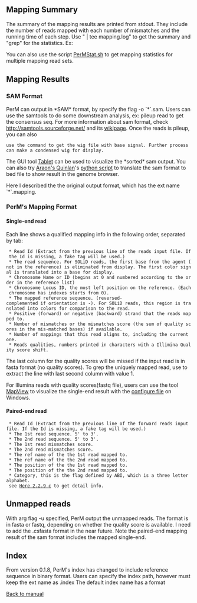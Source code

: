 ==Mapping Summary==
The summary of the mapping results are printed from stdout. They include the number of reads mapped with each number of mismatches and the running time of each step. 
Use " | tee mapping.log" to get the summary and "grep" for the statistics. 
Ex:
{{{ cat stats.txt | tr '\r' '\n' | grep 'Sub' }}}

{{{ cat stats.txt | tr '\r' '\n' | grep 'Read#' }}}

You can also use the script 
[http://perm.googlecode.com/files/PerMStat.sh PerMStat.sh] to get mapping statistics for multiple mapping read sets.

==Mapping Results==
=== SAM Format ===
PerM can output in *SAM* format, by specify the flag -o `*`.sam.
Users can use the samtools to do some downstream analysis, ex: pileup read to get the consensus seq. For more information about sam format, check http://samtools.sourceforge.net/ and its [http://sourceforge.net/apps/mediawiki/samtools/index.php?title=SAM_protocol#C_APIs_.28SAMtools-C.29 wikipage]. 
Once the reads is pileup, you can also 

{{{samtools pileup -S -f <reference fasta> <sam file> | awk '{print $1, $2-1, $2, $4}' > mywiggle.bed }}}

 use the command to get the wig file with base signal. Further process can make a condensed wig for display.
 
The GUI tool [http://bioinf.scri.ac.uk/tablet/ Tablet] can be used to visualize the *sorted* sam output. You can also try [http://people.virginia.edu/~arq5x/utilities.html Araon's Quinlan]'s [http://people.virginia.edu/~arq5x/files/utilities/python/samToBed.py python script] to translate the sam format to bed file to show result in the genome browser. 

Here I described the the original output format, which has the ext name `*`.mapping. 
=== PerM's Mapping Format ===
====Single-end read====
Each line shows a qualified mapping info in the following order, separated by tab:
  * Read Id (Extract from the previous line of the reads input file. If the Id is missing, a fake tag will be used.)
  * The read sequence. For SOLiD reads, the first base from the agent (not in the reference) is eliminated from display. The first color signal is translated into a base for display.
  * Chromosome Name or ID (begins at 0 and numbered according to the order in the reference list)
  * Chromosome Locus ID, the most left position on the reference. (Each chromosome has indexes starts from 0). 
  * The mapped reference sequence. (reversed-complemented if orientation is -). For SOLiD reads, this region is translated into colors for comparison to the read.
  * Positive (forward) or negative (backward) strand that the reads mapped to.
  * Number of mismatches or the mismatches score (the sum of quality scores in the mis-matched bases) if available. 
  * Number of mappings that this read aligns to, including the current one. 
  * Reads qualities, numbers printed in characters with a Illimina Quality score shift. 

The last column for the quality scores will be missed if the input read is in fasta format (no quality scores). To grep the uniquely mapped read, use 
{{{grep -P '\t1\t[!\t]*\t$' [result].mapping }}} to extract the line with last second column with value 1. 
 
For Illumina reads with quality scores(fastq file), users can use the tool [http://evolution.sysu.edu.cn/mapview/ MapView] to visualize the single-end result with the [http://perm.googlecode.com/files/MVFmaker_NewFormat.txt configure file] on Windows. 

====Paired-end read====
  * Read Id (Extract from the previous line of the forward reads input file. If the Id is missing, a fake tag will be used.)
  * The 1st read sequence. 5' to 3'.
  * The 2nd read sequence. 5' to 3'.
  * The 1st read mismatches score.
  * The 2nd read mismatches score.
  * The ref name of the the 1st read mapped to.
  * The ref name of the the 2nd read mapped to.
  * The position of the the 1st read mapped to.
  * The position of the the 2nd read mapped to.
  * Category, this is the flag defined by ABI, which is a three letter alphabet. 
  see [http://www3.appliedbiosystems.com/cms/groups/mcb_marketing/documents/generaldocuments/cms_058718.pdf Here 2.2.9 c] to get detail info. 

==Unmapped reads==
With arg flag -u specified, PerM output the unmapped reads. The format is in fasta or fastq, depending on whether the quality score is available. I need to add the .csfasta format in the near future. Note the paired-end mapping result of the sam format includes the mapped single-end. 

== Index ==
From version 0.1.8, PerM's index has changed to include reference sequence in binary format. Users can specify the index path, however must keep the ext name as .index
The default index name has a format {{{<ReadLength>_<Seed>_<ReadType>_<RefFileName>_<Version>.index}}}

[http://code.google.com/p/perm/wiki/Manual Back to manual]